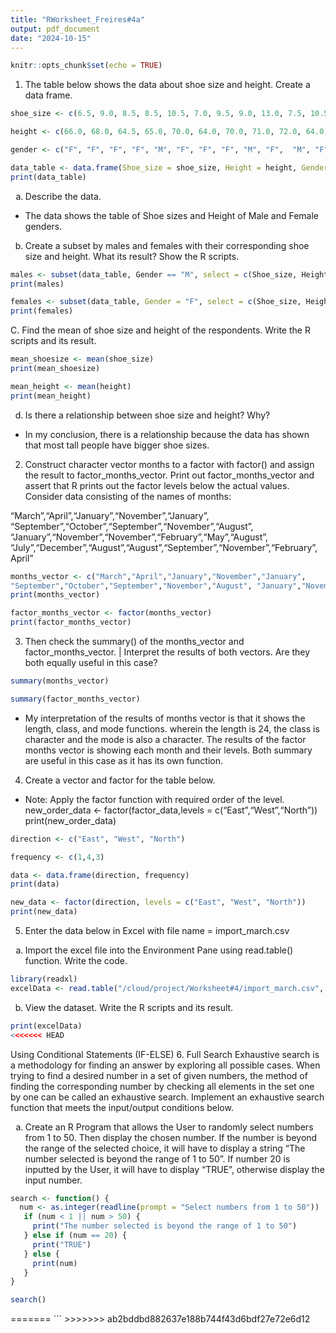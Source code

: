 ```yaml
---
title: "RWorksheet_Freires#4a"
output: pdf_document
date: "2024-10-15"
---
```


```r
knitr::opts_chunk$set(echo = TRUE)
```
1. The table below shows the data about shoe size and height. Create a data frame. 

```r
shoe_size <- c(6.5, 9.0, 8.5, 8.5, 10.5, 7.0, 9.5, 9.0, 13.0, 7.5, 10.5, 8.5, 12.0, 10.5, 13.0, 11.5, 8.5, 5.0, 10.0, 6.5, 7.5, 8.5, 10.5, 8.5, 10.5, 11.0, 9.0, 13.0)

height <- c(66.0, 68.0, 64.5, 65.0, 70.0, 64.0, 70.0, 71.0, 72.0, 64.0, 74.5, 67.0, 71.0, 71.0, 77.0, 72.0, 59.0, 62.0, 72.0, 66.0, 64.0, 67.0, 73.0, 69.0, 72.0, 70.0, 69.0, 70.0)

gender <- c("F", "F", "F", "F", "M", "F", "F", "F", "M", "F",  "M", "F",  "M", "M", "M", "M", "F", "F", "M",  "F", "F", "M", "M",  "F",  "M", "M", "M", "M")

data_table <- data.frame(Shoe_size = shoe_size, Height = height, Gender = gender)
print(data_table)
```

a. Describe the data.

- The data shows the table of Shoe sizes and Height of Male and Female genders. 

b. Create a subset by males and females with their corresponding shoe size and height. What its result? Show the R scripts.

```r
males <- subset(data_table, Gender == "M", select = c(Shoe_size, Height))
print(males)
```

```r
females <- subset(data_table, Gender = "F", select = c(Shoe_size, Height))
print(females)
```

C. Find the mean of shoe size and height of the respondents. Write the R scripts and its result.

```r
mean_shoesize <- mean(shoe_size)
print(mean_shoesize)

```
```r
mean_height <- mean(height)
print(mean_height)
```
 
d. Is there a relationship between shoe size and height? Why?
- In my conclusion, there is a relationship because the data has shown that most tall people have bigger shoe sizes. 

2. Construct character vector months to a factor with factor() and assign the result to
factor_months_vector. Print out factor_months_vector and assert that R prints out
the factor levels below the actual values.
Consider data consisting of the names of months:

"March","April","January","November","January",
"September","October","September","November","August", "January","November","November","February","May","August", "July","December","August","August","September","November","February", April"

```r
months_vector <- c("March","April","January","November","January",
"September","October","September","November","August", "January","November","November","February","May","August", "July","December","August","August","September","November","February", "April")
print(months_vector)

factor_months_vector <- factor(months_vector)
print(factor_months_vector)
```

3. Then check the summary() of the months_vector and factor_months_vector. | Interpret the results of both vectors. Are they both equally useful in this case?

```r
summary(months_vector)
```

```r
summary(factor_months_vector)
```

- My interpretation of the results of months vector is that it shows the length, class, and mode functions. wherein the length is 24, the class is character and the mode is also a character. The results of the factor months vector is showing each month and their levels. Both summary are useful in this case as it has its own function. 

4. Create a vector and factor for the table below.

- Note: Apply the factor function with required order of the level.
new_order_data <- factor(factor_data,levels = c("East","West","North"))
print(new_order_data)

```r
direction <- c("East", "West", "North")

frequency <- c(1,4,3)

data <- data.frame(direction, frequency)
print(data)

new_data <- factor(direction, levels = c("East", "West", "North"))
print(new_data)
```

5. Enter the data below in Excel with file name = import_march.csv

a. Import the excel file into the Environment Pane using read.table() function. Write the code.

```r
library(readxl)
excelData <- read.table("/cloud/project/Worksheet#4/import_march.csv", header = TRUE, sep = ",")
```
b. View the dataset. Write the R scripts and its result.
```r
print(excelData)
<<<<<<< HEAD
```
Using Conditional Statements (IF-ELSE)
6. Full Search
Exhaustive search is a methodology for finding an answer by exploring all possible cases. When trying to find a desired number in a set of given numbers, the method of finding the corresponding number by checking all elements in the set one by one can be called an exhaustive search. Implement an exhaustive search function that meets the input/output conditions below.

a. Create an R Program that allows the User to randomly select numbers from 1 to 50.
Then display the chosen number. If the number is beyond the range of the selected choice,
it will have to display a string “The number selected is beyond the range of 1 to 50”. If
number 20 is inputted by the User, it will have to display “TRUE”, otherwise display the
input number.
```r
search <- function() {
  num <- as.integer(readline(prompt = "Select numbers from 1 to 50"))
   if (num < 1 || num > 50) {
     print("The number selected is beyond the range of 1 to 50")
   } else if (num == 20) {
     print("TRUE")
   } else {
     print(num)
   }
}

search()
```
=======
```
>>>>>>> ab2bddbd882637e188b744f43d6bdf27e72e6d12
